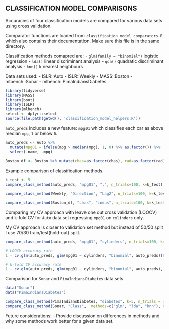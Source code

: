 ## CLASSIFICATION MODEL COMPARISONS

Accuracies of four classification models are compared for various data sets using cross validation.

Comparator functions are loaded from `classification_model_comparators.R` which also contains their documentation. Make sure this file is in the same directory.

Classification methods comapred are:
- `glm(family = "binomial")` logistic regression
- `lda()` linear discriminant analysis
- `qda()` quadratic discriminant analysis
- `knn()` k nearest neighbours

Data sets used:
- ISLR::Auto
- ISLR::Weekly
- MASS::Boston
- mlbench::Sonar
- mlbench::PimaIndiansDiabetes

```r
library(tidyverse)
library(MASS)
library(boot)
library(ISLR)
library(mlbench)
select <- dplyr::select
source(file.path(getwd(), 'classification_model_helpers.R'))
```

`auto_preds` includes a new feature: `mpg01` which classifies each car as above median `mpg`, `1` or below `0`. 
```r
auto_preds <- Auto %>%
  mutate(mpg01 = ifelse(mpg > median(mpg), 1, 0) %>% as.factor()) %>% 
  select(-name, -mpg)

Boston_df <- Boston %>% mutate(chas=as.factor(chas), rad=as.factor(rad))
```

Example comparison of classification methods.
```r
k_test <- 5
compare_class_method(auto_preds, "mpg01", ".", n_trials=100, k=k_test)
```

```r
compare_class_method(Weekly, "Direction", "Lag2", n_trials=100, k=k_test)
```

```r
compare_class_method(Boston_df, "chas", "indus", n_trials=100, k=k_test)
```

Comparing my CV approach with leave one out cross validation (LOOCV) and k-fold CV for `Auto` data set regressing `mpg01` on `cylinders` only.

My CV approach is closer to validation set method but instead of 50/50 split I use 70/30 train/test(hold-out) split.
```r
compare_class_method(auto_preds, "mpg01", "cylinders", n_trials=100, k=k_test)
```

```r
# LOOCV accuracy rate
1 - cv.glm(auto_preds, glm(mpg01 ~ cylinders, "binomial", auto_preds))$delta[1] 
```

```r
# k-fold CV accuracy rate
1 - cv.glm(auto_preds, glm(mpg01 ~ cylinders, "binomial", auto_preds), K=10)$delta[1] 
```

Comparison for `Sonar` and `PimaIndiansDiabetes` data sets.
```r
data("Sonar")
data("PimaIndiansDiabetes")
```

```r
compare_class_method(PimaIndiansDiabetes, "diabetes", k=5, n_trials = 100)
compare_class_method(Sonar, "Class",  methods=c("glm", "lda", "knn"), n_trials = 100)
```

Future considerations:
- Provide discussion on differences in methods and why some methods work better for a given data set.